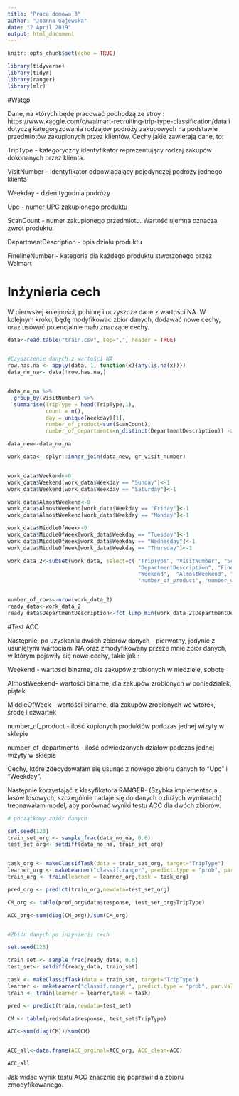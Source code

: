 ```yaml
---
title: "Praca domowa 3"
author: "Joanna Gajewska"
date: "2 April 2019"
output: html_document
---
```


```r
knitr::opts_chunk$set(echo = TRUE)
```



```r
library(tidyverse)
library(tidyr)
library(ranger)
library(mlr)
```

#Wstęp

Dane, na których będę pracować pochodzą ze stroy : https://www.kaggle.com/c/walmart-recruiting-trip-type-classification/data
i dotyczą  kategoryzowania rodzajów podróży zakupowych na podstawie przedmiotów zakupionych przez klientów. 
Cechy jakie zawierają dane, to:

TripType - kategoryczny identyfikator reprezentujący rodzaj zakupów dokonanych przez klienta. 

VisitNumber - identyfikator odpowiadający pojedynczej podróży jednego klienta

Weekday - dzień tygodnia podróży

Upc - numer UPC zakupionego produktu

ScanCount - numer zakupionego przedmiotu. Wartość ujemna oznacza zwrot produktu.

DepartmentDescription - opis  działu produktu

FinelineNumber - kategoria dla każdego produktu stworzonego przez Walmart


# Inżynieria cech

W pierwszej kolejności, pobiorę i oczyszcze dane z wartości NA. 
W kolejnym kroku, będę modyfikować zbiór danych, dodawać nowe cechy, oraz usówać potencjalnie mało znaczące cechy.

```r

data<-read.table("train.csv", sep=",", header = TRUE)


#Czyszczenie danych z wartości NA
row.has.na <- apply(data, 1, function(x){any(is.na(x))})
data_no_na<- data[!row.has.na,]


data_no_na %>% 
  group_by(VisitNumber) %>%
  summarise(TripType = head(TripType,1),
            count = n(),
            day = unique(Weekday)[1],
            number_of_product=sum(ScanCount),
            number_of_departments=n_distinct(DepartmentDescription)) ->gr_visit_number

data_new<-data_no_na

work_data<- dplyr::inner_join(data_new, gr_visit_number)


work_data$Weekend<-0
work_data$Weekend[work_data$Weekday == "Sunday"]<-1
work_data$Weekend[work_data$Weekday == "Saturday"]<-1

work_data$AlmostWeekend<-0
work_data$AlmostWeekend[work_data$Weekday == "Friday"]<-1
work_data$AlmostWeekend[work_data$Weekday == "Monday"]<-1

work_data$MiddleOfWeek<-0
work_data$MiddleOfWeek[work_data$Weekday == "Tuesday"]<-1
work_data$MiddleOfWeek[work_data$Weekday == "Wednesday"]<-1
work_data$MiddleOfWeek[work_data$Weekday == "Thursday"]<-1

work_data_2<-subset(work_data, select=c( "TripType", "VisitNumber", "ScanCount",
                                         "DepartmentDescription", "FinelineNumber",
                                         "Weekend",  "AlmostWeekend", "MiddleOfWeek",
                                         "number_of_product", "number_of_departments"  ))


number_of_rows<-nrow(work_data_2)
ready_data<-work_data_2
ready_data$DepartmentDescription<-fct_lump_min(work_data_2$DepartmentDescription, min=0.007*number_of_rows)


```


#Test ACC

Następnie, po uzyskaniu dwóch zbiorów danych -  pierwotny, jedynie z usuniętymi wartociami NA oraz zmodyfikowany przeze mnie zbiór danych, w którym pojawiły się nowe cechy, takie jak : 

Weekend - wartości binarne, dla zakupów zrobionych w niedziele, sobotę 

AlmostWeekend- wartości binarne, dla zakupów zrobionych w poniedzialek, piątek         

MiddleOfWeek  - wartości binarne, dla zakupów zrobionych we wtorek, środę i czwartek

number_of_product - ilość kupionych produktów podczas jednej wizyty w sklepie    

number_of_departments - ilość odwiedzonych działów podczas jednej wizyty w sklepie

Cechy, które zdecydowałam się usunąć z nowego zbioru danych to "Upc" i "Weekday". 

Następnie korzystająć z klasyfikatora RANGER-
(Szybka implementacja lasów losowych, szczególnie nadaje się do danych o dużych wymiarach)
treonawałam model, aby porównać wyniki testu ACC dla dwóch zbiorów.

```r
# początkowy zbiór danych

set.seed(123)
train_set_org <- sample_frac(data_no_na, 0.6)
test_set_org<- setdiff(data_no_na, train_set_org)


task_org <- makeClassifTask(data = train_set_org, target="TripType")
learner_org <- makeLearner("classif.ranger", predict.type = "prob", par.vals = list(num.trees=40))
train_org <- train(learner = learner_org,task = task_org)

pred_org <- predict(train_org,newdata=test_set_org)

CM_org <- table(pred_org$data$response, test_set_org$TripType)

ACC_org<-sum(diag(CM_org))/sum(CM_org)


#Zbiór danych po inżynierii cech

set.seed(123)

train_set <- sample_frac(ready_data, 0.6)
test_set<- setdiff(ready_data, train_set)

task <- makeClassifTask(data = train_set, target="TripType")
learner <- makeLearner("classif.ranger", predict.type = "prob", par.vals = list(num.trees=40))
train <- train(learner = learner,task = task)

pred <- predict(train,newdata=test_set)

CM <- table(pred$data$response, test_set$TripType)

ACC<-sum(diag(CM))/sum(CM)


ACC_all<-data.frame(ACC_orginal=ACC_org, ACC_clean=ACC)

ACC_all


```


Jak widać wynik testu ACC znacznie się poprawił dla zbioru zmodyfikowanego. 
